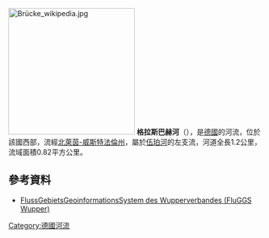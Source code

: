 {{Onesource|time=2020-07-26T02:59:42+00:00}}
{{Coord|51|13|31.84|N|7|6|38.9|E|display=title}}
[[File:Brücke_wikipedia.jpg|250px]]
'''格拉斯巴赫河'''（{{lang-de|Glasbach}}），是[[德國|德國]]的河流，位於該國西部，流經[[北萊茵-威斯特法倫州|北萊茵-威斯特法倫州]]，屬於[[伍珀河|伍珀河]]的左支流，河道全長1.2公里，流域面積0.82平方公里。

==參考資料==
* [http://fluggs.wupperverband.de FlussGebietsGeoinformationsSystem des Wupperverbandes (FluGGS Wupper)] {{Wayback|url=http://fluggs.wupperverband.de/ |date=20160303182641 }}

{{Germany-geo-stub}}
[[Category:德國河流|Category:德國河流]]